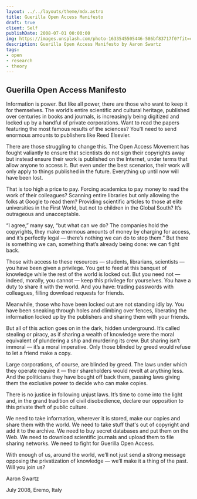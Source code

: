 ```yaml
---
layout: ../../layouts/theme/mdx.astro
title: Guerilla Open Access Manifesto
draft: true
client: Self
publishDate: 2008-07-01 00:00:00
img: https://images.unsplash.com/photo-1633545505446-586bf83717f0?fit=crop&w=1400&h=700&q=75
description: Guerilla Open Access Manifesto by Aaron Swartz
tags:
- open
- research
- theory
---
```


## Guerilla Open Access Manifesto

Information is power.
But like all power, there are those who want to keep it for themselves.
The world’s entire scientific and cultural heritage, published over centuries in books and journals, is increasingly being digitized and locked up by a handful of private corporations.
Want to read the papers featuring the most famous results of the sciences?
You’ll need to send enormous amounts to publishers like Reed Elsevier.

There are those struggling to change this.
The Open Access Movement has fought valiantly to ensure that scientists do not sign their copyrights away but instead ensure their work is published on the Internet, under terms that allow anyone to access it.
But even under the best scenarios, their work will only apply to things published in the future.
Everything up until now will have been lost.

That is too high a price to pay.
Forcing academics to pay money to read the work of their colleagues?
Scanning entire libraries but only allowing the folks at Google to read them?
Providing scientific articles to those at elite universities in the First World, but not to children in the Global South?
It’s outrageous and unacceptable.

“I agree,” many say, “but what can we do? The companies hold the copyrights, they make enormous amounts of money by charging for access, and it’s perfectly legal — there’s nothing we can do to stop them.”
But there is something we can, something that’s already being done: we can fight back.

Those with access to these resources — students, librarians, scientists — you have been given a privilege.
You get to feed at this banquet of knowledge while the rest of the world is locked out.
But you need not — indeed, morally, you cannot — keep this privilege for yourselves.
You have a duty to share it with the world.
And you have: trading passwords with colleagues, filling download requests for friends.

Meanwhile, those who have been locked out are not standing idly by.
You have been sneaking through holes and climbing over fences, liberating the information locked up by the publishers and sharing them with your friends.

But all of this action goes on in the dark, hidden underground.
It’s called stealing or piracy, as if sharing a wealth of knowledge were the moral equivalent of plundering a ship and murdering its crew.
But sharing isn’t immoral — it’s a moral imperative.
Only those blinded by greed would refuse to let a friend make a copy.

Large corporations, of course, are blinded by greed.
The laws under which they operate require it — their shareholders would revolt at anything less.
And the politicians they have bought off back them, passing laws giving them the exclusive power to decide who can make copies.

There is no justice in following unjust laws.
It’s time to come into the light and, in the grand tradition of civil disobedience, declare our opposition to this private theft of public culture.

We need to take information, wherever it is stored, make our copies and share them with the world.
We need to take stuff that's out of copyright and add it to the archive.
We need to buy secret databases and put them on the Web.
We need to download scientific journals and upload them to file sharing networks.
We need to fight for Guerilla Open Access.

With enough of us, around the world, we’ll not just send a strong message opposing the privatization of knowledge — we’ll make it a thing of the past.
Will you join us?

Aaron Swartz

July 2008, Eremo, Italy